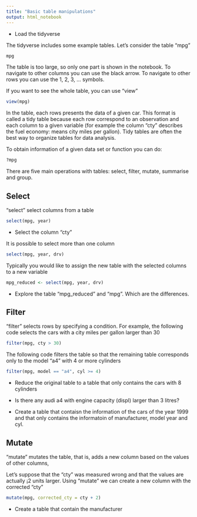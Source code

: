 ```yaml
---
title: "Basic table manipulations"
output: html_notebook
---
```


* Load the tidyverse

The tidyverse includes some example tables. Let's consider the table "mpg"

```r
mpg
```
The table is too large, so only one part is shown in the notebook. To navigate to other columns you can use the black arrow. To navigate to other rows you can use the 1, 2, 3, ... symbols. 

If you want to see the whole table, you can use "view"

```r
view(mpg)
```

In the table, each rows presents the data of a given car. This format is called a tidy table because each row correspond to an observation and each column to a given variable (for example the column "cty" describes the fuel economy: means city miles per gallon). Tidy tables are often the best way to organize tables for data analysis. 

To obtain information of a given data set or function you can do:

```r
?mpg
```



There are five main operations with tables: select, filter, mutate, summarise and group.

## Select

"select" select columns from a table

```r
select(mpg, year)
```

* Select the column "cty"

It is possible to select more than one column

```r
select(mpg, year, drv)
```

Typically you would like to assign the new table with the selected columns to a new variable

```r
mpg_reduced <- select(mpg, year, drv)
```


* Explore the table "mpg_reduced" and "mpg". Which are the differences. 

## Filter

"filter" selects rows by specifying a condition. For example, the following code selects the cars with a city miles per gallon larger than 30 

```r
filter(mpg, cty > 30)
```

The following code filters the table so that the remaining table corresponds only to the model "a4" with 4 or more cylinders

```r
filter(mpg, model == "a4", cyl >= 4)
```

* Reduce the original table to a table that only contains the cars with 8 cylinders 


* Is there any audi a4 with engine capacity (displ) larger than 3 litres?


* Create a table that contaisn the information of the cars of the year 1999 and that only contains the informatoin of manufacturer, model year and cyl. 


## Mutate

"mutate" mutates the table, that is, adds a new column based on the values of other columns,

Let's suppose that the "cty" was measured wrong and that the values are actually  ¡2 units larger. Using "mutate" we can create a new column with the corrected "cty"

```r
mutate(mpg, corrected_cty = cty + 2)
```
* Create a table that contain the manufacturer

